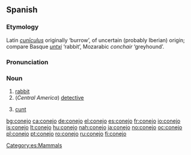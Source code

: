 ==Spanish==

===Etymology===
Latin ''[[cuniculus|cunīculus]]'' originally ‘burrow’, of uncertain (probably Iberian) origin; compare Basque ''[[untxi]]'' ‘rabbit’, Mozarabic ''conchair'' ‘greyhound’.

===Pronunciation===
{{IPA|/koˈnexo/}}

===Noun===
{{es-noun-m}}

# [[rabbit]]
# (''Central America'') [[detective]]
# {{vulgar|slang|lang=es}} [[cunt]]

[[Category:es:Mammals]]

[[bg:conejo]]
[[ca:conejo]]
[[de:conejo]]
[[el:conejo]]
[[es:conejo]]
[[fr:conejo]]
[[io:conejo]]
[[is:conejo]]
[[lt:conejo]]
[[hu:conejo]]
[[nah:conejo]]
[[ja:conejo]]
[[no:conejo]]
[[oc:conejo]]
[[pl:conejo]]
[[pt:conejo]]
[[ro:conejo]]
[[ru:conejo]]
[[fi:conejo]]